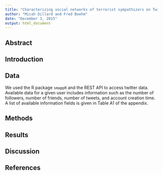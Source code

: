 ```yaml
---
title: "Characterizing social networks of terrorist sympathizers on Twitter"
author: "Micah Dillard and Fred Boehm"
date: "December 3, 2015"
output: html_document
---
```


## Abstract



## Introduction



## Data

We used the R package `smappR` and the REST API to access twitter data. Available data for a given user includes information such as the number of followers, number of friends, number of tweets, and account creation time. A list of available information fields is given in Table A1 of the appendix. 






## Methods



## Results


## Discussion







## References

